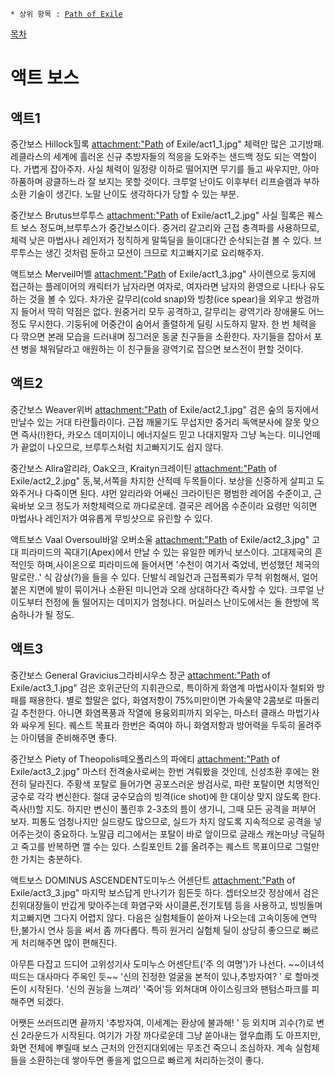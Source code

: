  * 상위 항목 : [[Path of Exile]]
[[목차]]
= 액트 보스 =
== 액트1 ==
중간보스 Hillock힐록
attachment:"Path of Exile/act1_1.jpg"
체력만 많은 고기방패. 레클라스의 세계에 흘러온 신규 추방자들의 적응을 도와주는 샌드백 정도 되는 역할이다. 가볍게 잡아주자.
사실 체력이 일정량 이하로 떨어지면 무기를 들고 싸우지만, 아마 하품하며 광클하느라 잘 보지는 못할 것이다. 크루얼 난이도 이후부터 리프슬램과 부하소환 기술이 생긴다. 노말 난이도 생각하다가 당할 수 있는 부분.

중간보스 Brutus브루투스
attachment:"Path of Exile/act1_2.jpg"
사실 힐록은 퀘스트 보스 정도며,브루투스가 중간보스이다. 중거리 갈고리와 근접 충격파를 사용하므로, 체력 낮은 마법사나 레인저가 정직하게 말뚝딜을 들이대다간 순삭되는걸 볼 수 있다. 브루투스는 생긴 것처럼 둔하고 모션이 크므로 치고빠지기로 요리해주자. 

액트보스 Merveil머벨
attachment:"Path of Exile/act1_3.jpg"
사이렌으로 둥지에 접근하는 플레이어의 캐릭터가 남자라면 여자로, 여자라면 남자의 환영으로 나타나 유도하는 것을 볼 수 있다. 차가운 갈무리(cold snap)와 빙창(ice spear)을 외우고 쌍검까지 들어서 딱히 약점은 없다. 원중거리 모두 공격하고, 갈무리는 광역기라 장애물도 어느정도 무시한다. 기둥뒤에 어중간이 숨어서 졸렬하게 딜링 시도하지 말자.
한 번 체력을 다 깎으면 본래 모습을 드러내며 징그러운 동굴 친구들을 소환한다. 자기들을 잡아서 포션 병을 채워달라고 애원하는 이 친구들을 광역기로 잡으면 보스전이 편할 것이다.

== 액트2 ==
중간보스 Weaver위버
attachment:"Path of Exile/act2_1.jpg"
검은 숲의 둥지에서 만날수 있는 거대 타란튤라이다. 근접 깨물기도 무섭지만 중거리 독액분사에 잘못 맞으면 즉사(!)한다, 카오스 데미지이니 에너지실드 믿고 나대지말자 그냥 녹는다. 미니언떼가 끝없이 나오므로, 브루투스처럼 치고빠지기도 쉽지 않다. 

중간보스 Alira알리라, Oak오크, Kraityn크레이틴
attachment:"Path of Exile/act2_2.jpg"
동,북,서쪽을 차지한 산적떼 두목들이다. 보상을 신중하게 살피고 도와주거나 다죽이면 된다. 샤먼 알리라와 어쌔신 크라이틴은 평범한 레어몹 수준이고, 근육바보 오크 정도가 저항체력으로 까다로운데. 결국은 레어몹 수준이라 요령만 익히면 마법사나 레인저가 여유롭게 무빙샷으로 유린할 수 있다.

액트보스 Vaal Oversoul바알 오버소울
attachment:"Path of Exile/act2_3.jpg"
고대 피라미드의 꼭대기(Apex)에서 만날 수 있는 유일한 메카닉 보스이다. 고대제국의 흔적인듯 하며,사이온으로 피라미드에 들어서면 '수천이 여기서 죽었네, 번성했던 제국의 말로란..' 식 감상(?)을 들을 수 있다. 단발식 레일건과 근접폭뢰가 무척 위험해서, 얼어붙은 지면에 발이 묶이거나 소환된 미니언과 오래 상대하다간 즉사할 수 있다. 크루얼 난이도부터 천정에 돌 떨어지는 데미지가 엄청나다. 머실러스 난이도에서는 돌 한방에 목숨하나가 될 정도.

== 액트3 ==
중간보스 General Gravicius그라비시우스 장군
attachment:"Path of Exile/act3_1.jpg"
검은 호위군단의 지휘관으로, 특이하게 화염계 마법사이자 철퇴와 방패를 패용한다. 별로 할말은 없다, 화염저항이 75%미만이면 가속물약 2콤보로 따돌리길 추천한다. 아니면 화염폭풍과 작열에 용융외피까지 외우는, 마스터 클래스 마법기사와 싸우게 된다. 퀘스트 목표라 한번은 죽여야 하니 화염저항과 방어력을 두둑히 올려주는 아이템을 준비해주면 좋다.

중간보스 Piety of Theopolis떼오폴리스의 파에티
attachment:"Path of Exile/act3_2.jpg"
마스터 전격술사로써는 한번 겨뤄봤을 것인데, 신성초환 후에는 완전히 달라진다. 주황색 포탈로 들어가면 공포스러운 쌍검사로, 파란 포탈이면 치명적인 궁수로 각각 변신한다. 절대 궁수모습의 빙격(ice shot)에 한 대이상 맞지 않도록 한다. 즉사(!)할 지도. 하지만 변신이 풀린후 2-3초의 틈이 생기니, 그때 모든 공격을 퍼부어 보자. 피통도 엄청나지만 실드량도 많으므로, 실드가 차지 않도록 지속적으로 공격을 넣어주는것이 중요하다. 노말급 리그에서는 포탈이 바로 앞이므로 글래스 캐논마냥 극딜하고 죽고를 반복하면 깰 수는 있다. 스킬포인트 2를 올려주는 퀘스트 목표이므로 그럴만한 가치는 충분하다.

액트보스 DOMINUS ASCENDENT도미누스 어센단트
attachment:"Path of Exile/act3_3.jpg"
마지막 보스답게 만나기가 힘든듯 하다. 셉터오브갓 정상에서 검은친위대장들이 반갑게 맞아주는데 화염구와 사이클론,전기토템 등을 사용하고, 빙빙돌며 치고빠지면 그다지 어렵지 않다. 다음은 실험체들이 쏟아져 나오는데 고속이동에 연막탄,불가시 연사 등을 써서 좀 까다롭다. 특히 원거리 실험체 딜이 상당히 좋으므로 빠르게 처리해주면 많이 편해진다.

아무튼 다잡고 드디어 고위성기사 도미누스 어센단트('주 의 여명')가 나선다. ~~이녀석 떠드는 대사마다 주옥인 듯~~ '신의 진정한 얼굴을 본적이 있나,추방자여? ' 로 할마겟돈이 시작된다. '신의 권능을 느껴라' '죽어'등 외쳐대며 아이스링크와 팬텀스파크를 피해주면 되겠다.

어쨋든 쓰러뜨리면 끝까지 '추방자여, 이세계는 환상에 불과해! ' 등 외치며 괴수(?)로 변신 2라운드가 시작된다. 여기가 가장 까다로운데 그냥 쏟아내는 혈우血雨 도 아프지만, 화면 전체에 뿌릴때 보스 근처의 안전지대외에는 무조건 죽으니 조심하자. 계속 실험체들을 소환하는데 쌓아두면 좋을게 없으므로 빠르게 처리하는것이 좋다.

